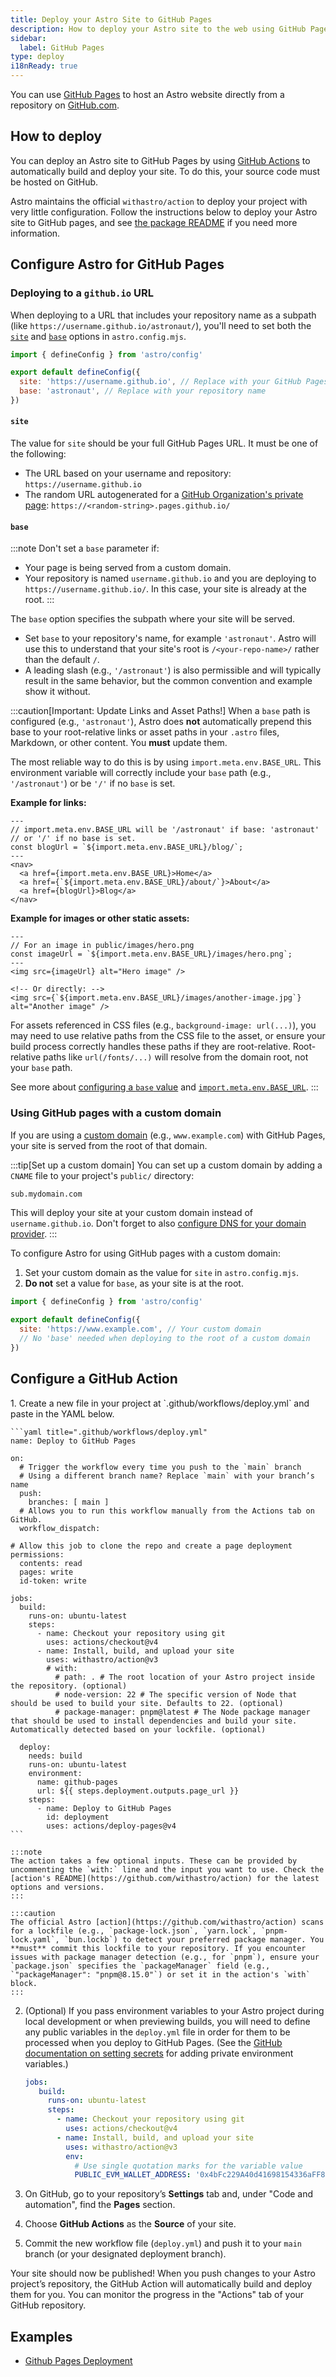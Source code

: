 ```yaml
---
title: Deploy your Astro Site to GitHub Pages
description: How to deploy your Astro site to the web using GitHub Pages.
sidebar:
  label: GitHub Pages
type: deploy
i18nReady: true
---
```


You can use [GitHub Pages](https://pages.github.com/) to host an Astro website directly from a repository on [GitHub.com](https://github.com/).

## How to deploy

You can deploy an Astro site to GitHub Pages by using [GitHub Actions](https://github.com/features/actions) to automatically build and deploy your site. To do this, your source code must be hosted on GitHub.

Astro maintains the official `withastro/action` to deploy your project with very little configuration. Follow the instructions below to deploy your Astro site to GitHub pages, and see [the package README](https://github.com/withastro/action) if you need more information.

## Configure Astro for GitHub Pages

### Deploying to a `github.io` URL

When deploying to a URL that includes your repository name as a subpath (like `https://username.github.io/astronaut/`), you'll need to set both the [`site`](/en/reference/configuration-reference/#site) and [`base`](/en/reference/configuration-reference/#base) options in `astro.config.mjs`.
    
```js title="astro.config.mjs" ins={4-5}
import { defineConfig } from 'astro/config'

export default defineConfig({
  site: 'https://username.github.io', // Replace with your GitHub Pages URL
  base: 'astronaut', // Replace with your repository name
})
```

#### `site`

The value for `site` should be your full GitHub Pages URL. It must be one of the following:

- The URL based on your username and repository: `https://username.github.io`
- The random URL autogenerated for a [GitHub Organization's private page](https://docs.github.com/en/enterprise-cloud@latest/pages/getting-started-with-github-pages/changing-the-visibility-of-your-github-pages-site): `https://<random-string>.pages.github.io/`

#### `base`

:::note
  Don't set a `base` parameter if:

- Your page is being served from a custom domain.
- Your repository is named `username.github.io` and you are deploying to `https://username.github.io/`. In this case, your site is already at the root.
:::

The `base` option specifies the subpath where your site will be served.
- Set `base` to your repository's name, for example `'astronaut'`. Astro will use this to understand that your site's root is `/<your-repo-name>/` rather than the default `/`.
- A leading slash (e.g., `'/astronaut'`) is also permissible and will typically result in the same behavior, but the common convention and example show it without.

:::caution[Important: Update Links and Asset Paths!]
When a `base` path is configured (e.g., `'astronaut'`), Astro does **not** automatically prepend this base to your root-relative links or asset paths in your `.astro` files, Markdown, or other content. You **must** update them.

The most reliable way to do this is by using `import.meta.env.BASE_URL`. This environment variable will correctly include your `base` path (e.g., `'/astronaut'`) or be `'/'` if no `base` is set.

**Example for links:**
```astro title="src/components/Header.astro"
---
// import.meta.env.BASE_URL will be '/astronaut' if base: 'astronaut'
// or '/' if no base is set.
const blogUrl = `${import.meta.env.BASE_URL}/blog/`;
---
<nav>
  <a href={import.meta.env.BASE_URL}>Home</a>
  <a href={`${import.meta.env.BASE_URL}/about/`}>About</a>
  <a href={blogUrl}>Blog</a>
</nav>
```

**Example for images or other static assets:**
```astro title="src/pages/index.astro"
---
// For an image in public/images/hero.png
const imageUrl = `${import.meta.env.BASE_URL}/images/hero.png`;
---
<img src={imageUrl} alt="Hero image" />

<!-- Or directly: -->
<img src={`${import.meta.env.BASE_URL}/images/another-image.jpg`} alt="Another image" />
```

For assets referenced in CSS files (e.g., `background-image: url(...)`), you may need to use relative paths from the CSS file to the asset, or ensure your build process correctly handles these paths if they are root-relative. Root-relative paths like `url(/fonts/...)` will resolve from the domain root, not your `base` path.

See more about [configuring a `base` value](/en/reference/configuration-reference/#base) and [`import.meta.env.BASE_URL`](/en/guides/environment-variables/#default-environment-variables).
:::

### Using GitHub pages with a custom domain

If you are using a [custom domain](https://docs.github.com/en/pages/configuring-a-custom-domain-for-your-github-pages-site) (e.g., `www.example.com`) with GitHub Pages, your site is served from the root of that domain.

:::tip[Set up a custom domain]
You can set up a custom domain by adding a `CNAME` file to your project's `public/` directory:

``` txt title="public/CNAME"
sub.mydomain.com
```

This will deploy your site at your custom domain instead of `username.github.io`. Don't forget to also [configure DNS for your domain provider](https://docs.github.com/en/pages/configuring-a-custom-domain-for-your-github-pages-site/managing-a-custom-domain-for-your-github-pages-site#configuring-a-subdomain).
:::

To configure Astro for using GitHub pages with a custom domain:
1. Set your custom domain as the value for `site` in `astro.config.mjs`.
2. **Do not** set a value for `base`, as your site is at the root.

```js title="astro.config.mjs" ins={4}
import { defineConfig } from 'astro/config'

export default defineConfig({
  site: 'https://www.example.com', // Your custom domain
  // No 'base' needed when deploying to the root of a custom domain
})
```

## Configure a GitHub Action

<Steps>
1. Create a new file in your project at `.github/workflows/deploy.yml` and paste in the YAML below.

    ```yaml title=".github/workflows/deploy.yml"
    name: Deploy to GitHub Pages

    on:
      # Trigger the workflow every time you push to the `main` branch
      # Using a different branch name? Replace `main` with your branch’s name
      push:
        branches: [ main ]
      # Allows you to run this workflow manually from the Actions tab on GitHub.
      workflow_dispatch:
      
    # Allow this job to clone the repo and create a page deployment
    permissions:
      contents: read
      pages: write
      id-token: write

    jobs:
      build:
        runs-on: ubuntu-latest
        steps:
          - name: Checkout your repository using git
            uses: actions/checkout@v4
          - name: Install, build, and upload your site
            uses: withastro/action@v3
            # with:
              # path: . # The root location of your Astro project inside the repository. (optional)
              # node-version: 22 # The specific version of Node that should be used to build your site. Defaults to 22. (optional)
              # package-manager: pnpm@latest # The Node package manager that should be used to install dependencies and build your site. Automatically detected based on your lockfile. (optional)

      deploy:
        needs: build
        runs-on: ubuntu-latest
        environment:
          name: github-pages
          url: ${{ steps.deployment.outputs.page_url }}
        steps:
          - name: Deploy to GitHub Pages
            id: deployment
            uses: actions/deploy-pages@v4
    ```

    :::note
    The action takes a few optional inputs. These can be provided by uncommenting the `with:` line and the input you want to use. Check the [action's README](https://github.com/withastro/action) for the latest options and versions.
    :::
    
    :::caution
    The official Astro [action](https://github.com/withastro/action) scans for a lockfile (e.g., `package-lock.json`, `yarn.lock`, `pnpm-lock.yaml`, `bun.lockb`) to detect your preferred package manager. You **must** commit this lockfile to your repository. If you encounter issues with package manager detection (e.g., for `pnpm`), ensure your `package.json` specifies the `packageManager` field (e.g., `"packageManager": "pnpm@8.15.0"`) or set it in the action's `with` block.
    :::

2. (Optional) If you pass environment variables to your Astro project during local development or when previewing builds, you will need to define any public variables in the `deploy.yml` file in order for them to be processed when you deploy to GitHub Pages. (See the [GitHub documentation on setting secrets](https://docs.github.com/en/actions/writing-workflows/choosing-what-your-workflow-does/store-information-in-variables#creating-configuration-variables-for-a-repository) for adding private environment variables.)

   ```yaml title="deploy.yml"
   jobs:
      build:
        runs-on: ubuntu-latest
        steps:
          - name: Checkout your repository using git
            uses: actions/checkout@v4
          - name: Install, build, and upload your site
            uses: withastro/action@v3
            env:
              # Use single quotation marks for the variable value
              PUBLIC_EVM_WALLET_ADDRESS: '0x4bFc229A40d41698154336aFF864f61083E76659'
   ```


3. On GitHub, go to your repository’s **Settings** tab and, under "Code and automation", find the **Pages** section.

4. Choose **GitHub Actions** as the **Source** of your site.  

5. Commit the new workflow file (`deploy.yml`) and push it to your `main` branch (or your designated deployment branch).

</Steps>
  
Your site should now be published! When you push changes to your Astro project’s repository, the GitHub Action will automatically build and deploy them for you. You can monitor the progress in the "Actions" tab of your GitHub repository.

## Examples

- [Github Pages Deployment](https://github.com/hkbertoson/github-pages)
